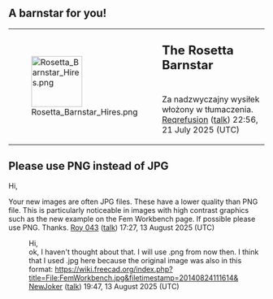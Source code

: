 == A barnstar for you! ==

{| style="background-color: #fdffe7; border: 1px solid #fceb92;"
|rowspan="2" style="vertical-align: middle; padding: 5px;" | [[File:Rosetta Barnstar Hires.png|100px]]
|style="font-size: x-large; padding: 3px 3px 0 3px; height: 1.5em;" | '''The Rosetta Barnstar'''
|-
|style="vertical-align: middle; padding: 3px;" | Za nadzwyczajny wysiłek włożony w tłumaczenia. [[User:Reqrefusion|Reqrefusion]] ([[User talk:Reqrefusion|talk]]) 22:56, 21 July 2025 (UTC)
|}

== Please use PNG instead of JPG ==

Hi,

Your new images are often JPG files. These have a lower quality than PNG file. This is particularly noticeable in images with high contrast graphics such as the new example on the Fem Workbench page. If possible please use PNG. Thanks. [[User:Roy 043|Roy 043]] ([[User talk:Roy 043|talk]]) 17:27, 13 August 2025 (UTC)

:Hi,
:ok, I haven't thought about that. I will use .png from now then. I think that I used .jpg here because the original image was also in this format: https://wiki.freecad.org/index.php?title=File:FemWorkbench.jpg&filetimestamp=20140824111614& [[User:NewJoker|NewJoker]] ([[User talk:NewJoker|talk]]) 19:47, 13 August 2025 (UTC)